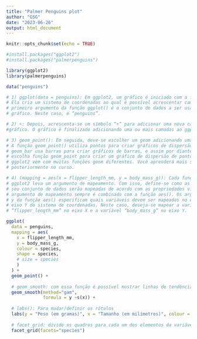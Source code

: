 ```yaml
---
title: "Palmer Penguins plot"
author: "GSG"
date: "2023-06-26"
output: html_document
---
```


```r
knitr::opts_chunk$set(echo = TRUE)
```

```r
#install.packages("ggplot2")
#install.packages("palmerpenguins")

library(ggplot2)
library(palmerpenguins)

data("penguins")

# 1) ggplot(data = penguins): Em ggplot2, um gráfico é iniciado com a função ggplot().
# Ela cria um sistema de coordenadas ao qual é possível acrescentar camadas. O 
# primeiro argumento da função ggplot() é o conjunto de dados a ser usado no 
# gráfico. Neste caso, é “penguins”.

# 2) +: Depois, acrescenta-se um símbolo “+” para adicionar uma nova camada ao seu
#gráfico. O gráfico é finalizado adicionando uma ou mais camadas ao ggplot().

# 3) geom_point(): Em seguida, deve-se escolher um geom adicionando uma função geom. 
# A função geom_point() utiliza pontos para criar gráficos de dispersão, a função 
# geom_bar usa barras para criar gráficos de barras, e assim por diante. Neste caso, 
# escolha função geom_point para criar um gráfico de dispersão de pontos. O pacote 
# ggplot2 vem com muitas funções geom diferentes. Você aprenderá mais sobre geoms 
# posteriormente no curso.

# 4) (mapping = aes(x = flipper_length_mm, y = body_mass_g)): Cada função geom em 
# ggplot2 leva um argumento de mapeamento. Com isso, define-se como as variáveis do
# seu conjunto de dados serão mapeadas de acordo com as propriedades visuais. O 
# argumento de mapeamento sempre é combinado com a função aes(). Os argumentos x e
# y da função aes() especificam quais variáveis devem ser mapeadas no eixo X e no 
# eixo Y do sistema de coordenadas. Neste caso, deseja-se mapear a variável 
# “flipper_length_mm” no eixo X e a variável “body_mass_g” no eixo Y.

ggplot(
  data = penguins, 
  mapping = aes(
    x = flipper_length_mm, 
    y = body_mass_g,
    colour = species,
    shape = species,
    # size = species
    )
  ) + 
  geom_point() + 
  
  # geom_smooth: com essa função é possível mostrar linhas de tendência
  geom_smooth(method="gam", 
              formula = y ~s(x)) +
  
  # labs(): Para mudar/definir os rótulos
  labs(y = "Peso (em gramas)", x = "Tamanho (em milímetros)", colour = 'Espécie') + 
  
  # facet_grid: divide os quadros para cada um dos elementos da variável especificada
  facet_grid(facets="species")

```

